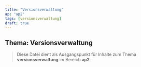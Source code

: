 ```yaml
---
title: "Versionsverwaltung"
ap: "ap2"
tags: [versionsverwaltung]
draft: true
---
```


## Thema: Versionsverwaltung

> Diese Datei dient als Ausgangspunkt für Inhalte zum Thema **versionsverwaltung** im Bereich **ap2**.

